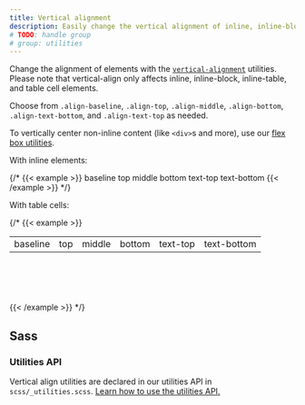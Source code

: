 ```yaml
---
title: Vertical alignment
description: Easily change the vertical alignment of inline, inline-block, inline-table, and table cell elements.
# TODO: handle group
# group: utilities
---
```


Change the alignment of elements with the [`vertical-alignment`](https://developer.mozilla.org/en-US/docs/Web/CSS/vertical-align) utilities. Please note that vertical-align only affects inline, inline-block, inline-table, and table cell elements.

Choose from `.align-baseline`, `.align-top`, `.align-middle`, `.align-bottom`, `.align-text-bottom`, and `.align-text-top` as needed.

To vertically center non-inline content (like `<div>`s and more), use our [flex box utilities]([[docsref:/utilities/flex#align-items]]).

With inline elements:

{/* {{< example >}}
<span class="align-baseline">baseline</span>
<span class="align-top">top</span>
<span class="align-middle">middle</span>
<span class="align-bottom">bottom</span>
<span class="align-text-top">text-top</span>
<span class="align-text-bottom">text-bottom</span>
{{< /example >}} */}

With table cells:

{/* {{< example >}}
<table style="height: 100px;">
  <tbody>
    <tr>
      <td class="align-baseline">baseline</td>
      <td class="align-top">top</td>
      <td class="align-middle">middle</td>
      <td class="align-bottom">bottom</td>
      <td class="align-text-top">text-top</td>
      <td class="align-text-bottom">text-bottom</td>
    </tr>
  </tbody>
</table>
{{< /example >}} */}

## Sass

### Utilities API

Vertical align utilities are declared in our utilities API in `scss/_utilities.scss`. [Learn how to use the utilities API.]([[docsref:/utilities/api#using-the-api]])

<ScssDocs name="utils-vertical-align" file="scss/_utilities.scss" />
